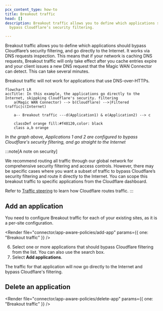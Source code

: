 ```yaml
---
pcx_content_type: how-to
title: Breakout traffic
head: []
description: Breakout traffic allows you to define which applications should
  bypass Cloudflare’s security filtering.

---
```



Breakout traffic allows you to define which applications should bypass Cloudflare’s security filtering, and go directly to the Internet. It works via DNS requests inspection. This means that if your network is caching DNS requests, Breakout traffic will only take effect after you cache entries expire and your client issues a new DNS request that the Magic WAN Connector can detect. This can take several minutes.

Breakout traffic will not work for applications that use DNS-over-HTTPs.

```mermaid
flowchart LR
accTitle: In this example, the applications go directly to the Internet, skippking Cloudflare's security. filtering
    a(Magic WAN Connector) --> b(Cloudflare) -->|Filtered traffic|c(Internet)

    a-- Breakout traffic ---d(Application1) & e(Application2) --> c

    classDef orange fill:#f48120,color: black
    class a,b orange
```

_In the graph above, Applications 1 and 2 are configured to bypass Cloudflare's security filtering, and go straight to the Internet_

:::note[A note on security]

We recommend routing all traffic through our global network for comprehensive security filtering and access controls. However, there may be specific cases where you want a subset of traffic to bypass Cloudflare’s security filtering and route it directly to the Internet. You can scope this breakout traffic to specific applications from the Cloudflare dashboard.

Refer to [Traffic steering](/magic-wan/reference/traffic-steering/) to learn how Cloudflare routes traffic.
:::

## Add an application

You need to configure Breakout traffic for each of your existing sites, as it is a per-site configuration.

<Render file="connector/app-aware-policies/add-app" params={{ one: "Breakout traffic" }} />

6. Select one or more applications that should bypass Cloudflare filtering from the list. You can also use the search box.
7. Select **Add applications**.

The traffic for that application will now go directly to the Internet and bypass Cloudflare's filtering.

## Delete an application

<Render file="connector/app-aware-policies/delete-app" params={{ one: "Breakout traffic" }} />
